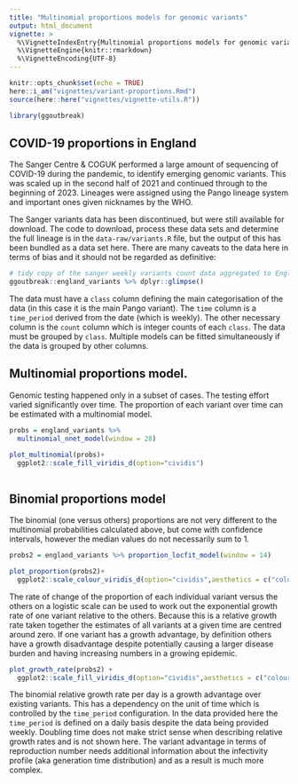 ```yaml
---
title: "Multinomial proportions models for genomic variants"
output: html_document
vignette: >
  %\VignetteIndexEntry{Multinomial proportions models for genomic variants}
  %\VignetteEngine{knitr::rmarkdown}
  %\VignetteEncoding{UTF-8}
---
```


```r
knitr::opts_chunk$set(echo = TRUE)
here::i_am("vignettes/variant-proportions.Rmd")
source(here::here("vignettes/vignette-utils.R"))

library(ggoutbreak)

```

## COVID-19 proportions in England

The Sanger Centre & COGUK performed a large amount of sequencing of COVID-19 
during the pandemic, to identify emerging genomic variants. This was scaled up in 
the second half of 2021 and continued through to the beginning of 2023. Lineages
were assigned using the Pango lineage system and important ones given nicknames
by the WHO.

The Sanger variants data has been discontinued, but were still available for
download. The code to download, process these data sets and determine the full
lineage is in the `data-raw/variants.R` file, but the output of this has been 
bundled as a data set here. There are many caveats to the data here in terms of 
bias and it should not be regarded as definitive:

```r

# tidy copy of the sanger weekly variants count data aggregated to England level
ggoutbreak::england_variants %>% dplyr::glimpse()

```

The data must have a `class` column defining the main categorisation of the data
(in this case it is the main Pango variant). The `time` column is a
`time_period` derived from the date (which is weekly). The other necessary
column is the `count` column which is integer counts of each `class`. The data
must be grouped by `class`. Multiple models can be fitted simultaneously if the
data is grouped by other columns.

## Multinomial proportions model.

Genomic testing happened only in a subset of cases. The testing effort varied 
significantly over time. The proportion of each variant over time can be estimated
with a multinomial model.

```r

probs = england_variants %>% 
  multinomial_nnet_model(window = 28)

plot_multinomial(probs)+
  ggplot2::scale_fill_viridis_d(option="cividis")
  
```

## Binomial proportions model

The binomial (one versus others) proportions are not very different to the
multinomial probabilities calculated above, but come with confidence intervals,
however the median values do not necessarily sum to 1.

```r

probs2 = england_variants %>% proportion_locfit_model(window = 14)

plot_proportion(probs2)+
  ggplot2::scale_colour_viridis_d(option="cividis",aesthetics = c("colour","fill"))

```

The rate of change of the proportion of each individual variant versus the
others on a logistic scale can be used to work out the exponential growth rate
of one variant relative to the others. Because this is a relative growth rate
taken together the estimates of all variants at a given time are centred around
zero. If one variant has a growth advantage, by definition others have a growth
disadvantage despite potentially causing a larger disease burden and having
increasing numbers in a growing epidemic.

```r

plot_growth_rate(probs2) +
  ggplot2::scale_fill_viridis_d(option="cividis",aesthetics = c("colour","fill"))

```

The binomial relative growth rate per day is a growth advantage over existing variants.
This has a dependency on the unit of time which is controlled by the `time_period`
configuration. In the data provided here the `time_period` is defined on a daily basis
despite the data being provided weekly. Doubling time does not make strict sense when
describing relative growth rates and is not shown here. The variant advantage in 
terms of reproduction number needs additional information about the infectivity
profile (aka generation time distribution) and as a result is much more complex.

